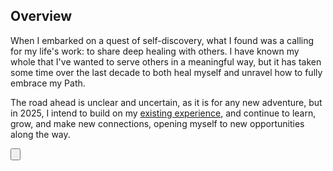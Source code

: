 <Breadcrumbs text="Back to Home" href="/" />

<Heading level="h1" text="Spiritual Healing & Transformational Wellness" />

## Overview

When I embarked on a quest of self-discovery, what I found was a calling for my life's work: <span className="bold-underline">to share deep healing with others</span>. I have known my whole that I've wanted to serve others in a meaningful way, but it has taken some time over the last decade to both heal myself and unravel how to fully embrace my Path.

The road ahead is unclear and uncertain, as it is for any new adventure, but in 2025, I intend to build on my [existing experience](/work/management), and continue to learn, grow, and make new connections, opening myself to new opportunities along the way.

<Button
  action="schedule"
  text="Schedule 30 Minutes"
  link="https://calendly.com/rootedvision/30"
/>

<CardGrid heading="My Tools" type="work"/>
